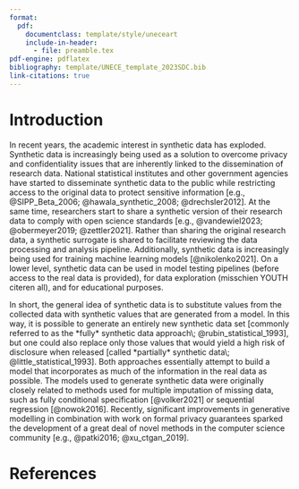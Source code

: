 ```yaml
---
format: 
  pdf:
    documentclass: template/style/uneceart
    include-in-header: 
      - file: preamble.tex
pdf-engine: pdflatex
bibliography: template/UNECE_template_2023SDC.bib
link-citations: true
---
```


\input{template/UNECE2023cover.tex}

<!-- %% Real content of the paper -->

<!-- % Introduction -->

# Introduction

In recent years, the academic interest in synthetic data has exploded. 
Synthetic data is increasingly being used as a solution to overcome privacy and confidentiality issues that are inherently linked to the dissemination of research data. 
National statistical institutes and other government agencies have started to disseminate synthetic data to the public while restricting access to the original data to protect sensitive information [e.g., @SIPP_Beta_2006; @hawala_synthetic_2008; @drechsler2012]. 
At the same time, researchers start to share a synthetic version of their research data to comply with open science standards [e.g., @vandewiel2023; @obermeyer2019; @zettler2021]. 
Rather than sharing the original research data, a synthetic surrogate is shared to facilitate reviewing the data processing and analysis pipeline. 
Additionally, synthetic data is increasingly being used for training machine learning models [@nikolenko2021]. 
On a lower level, synthetic data can be used in model testing pipelines (before access to the real data is provided), for data exploration (misschien YOUTH citeren all), and for educational purposes.

In short, the general idea of synthetic data is to substitute values from the collected data with synthetic values that are generated from a model. In this way, it is possible to generate an entirely new synthetic data set [commonly referred to as the *fully* synthetic data approach\; @rubin_statistical_1993], but one could also replace only those values that would yield a high risk of disclosure when released [called *partially* synthetic data\; @little_statistical_1993]. Both approaches essentially attempt to build a model that incorporates as much of the information in the real data as possible. The models used to generate synthetic data were originally closely related to methods used for multiple imputation of missing data, such as fully conditional specification [@volker2021] or sequential regression [@nowok2016]. Recently, significant improvements in generative modelling in combination with work on formal privacy guarantees sparked the development of a great deal of novel methods in the computer science community [e.g., @patki2016; @xu_ctgan_2019].



# References
